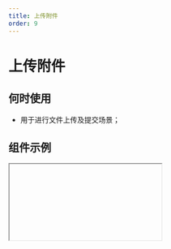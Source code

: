 ```yaml
---
title: 上传附件
order: 9
---
```


# 上传附件

## 何时使用

- 用于进行文件上传及提交场景；

## 组件示例


<Iframe url="https://www.aliwork.com/developer/attachment-field-v2?isRenderNav=false" />

## 组件属性


<AttrTable
  dataSource={[
    {
      attr: '标题',
      code: 'label',
      type: 'String',
      demo: '标题',
      dafault: '',
      desc: '',
    },
    {
      attr: '值',
      code: 'fieldData',
      type: 'Object',
      demo: '{value: [{ url: "xxx", name: "xx"}]}',
      dafault: '',
      desc: '',
    },
    {
      attr: '标题位置',
      code: 'labelAlign',
      type: 'String',
      demo: '"left"',
      dafault: '',
      desc: '可选值："left", "top"',
    },
    {
      attr: '标题宽度',
      code: 'labelColSpan',
      type: 'Number',
      demo: '4',
      dafault: '',
      desc: '',
    },
    {
      attr: '标题偏移',
      code: 'labelColOffset',
      type: 'Number',
      demo: '0',
      dafault: '',
      desc: '',
    },
    {
      attr: '内容宽度',
      code: 'wrapperColSpan',
      type: 'Number',
      demo: '0',
      dafault: '',
      desc: '',
    },
    {
      attr: '内容偏移',
      code: 'wrapperColOffset',
      type: 'Number',
      demo: '0',
      dafault: '',
      desc: '',
    },
    {
      attr: '标题对齐',
      code: 'labelTextAlign',
      type: 'String',
      demo: '"left"',
      dafault: '',
      desc: '可选值："left", "right"',
    },
    {
      attr: '描述信息',
      code: 'tips',
      type: 'String',
      demo: '这是一段描述信息',
      dafault: '',
      desc: '',
    },
    {
      attr: '尺寸',
      code: 'size',
      type: 'String',
      demo: '"small"',
      dafault: '',
      desc: '可选值："small", "medium", "large"',
    },
    {
      attr: '状态',
      code: 'behavior',
      type: 'String',
      demo: '{fieldBehavior: "NORMAL"}',
      dafault: '',
      desc: 'fieldBehavior 可选值："NORMAL", "DISABLED", "READONLY", "HIDDEN"',
    },
    {
      attr: '校验',
      code: 'validation',
      type: 'Array',
      demo: '[{type:"required"}] ',
      dafault: '',
      desc: "'可选值：{type:'required'}, {type: 'customValidate', message: '请选择今日之前的日期', param: 'function validateRule(value) { return value <= new Date().getTime(); }'} ",
    },
    {
      attr: '上传类型',
      code: 'type',
      type: 'String',
      demo: "'normal' ",
      dafault: '',
      desc: "'可选值 'normal', 'card', 'drag''",
    },
    {
      attr: '上传列表样式',
      code: 'listType',
      type: 'String',
      demo: 'normal',
      dafault: '',
      desc: "可选值 'normal', 'card', 'drag'",
    },
    {
      attr: '按钮内容',
      code: 'buttonText',
      type: 'String',
      demo: '上传附件',
      dafault: '',
      desc: '',
    },
    {
      attr: '按钮尺寸',
      code: 'buttonSize',
      type: 'String',
      demo: 'medium',
      dafault: '',
      desc: "'可选值 'small', 'medium', 'large''",
    },
    {
      attr: '按钮类型',
      code: 'buttonType',
      type: 'String',
      demo: 'primary',
      dafault: '',
      desc: "'可选值 'primary', 'secondary', 'normal''",
    },
    {
      attr: '多选',
      code: 'multiple',
      type: 'Boolean',
      demo: 'false',
      dafault: '',
      desc: '',
    },
    {
      attr: '上传超时',
      code: 'timeout',
      type: 'Number',
      demo: '',
      dafault: '',
      desc: '',
    },
    {
      attr: '接口地址',
      code: 'url',
      type: 'String',
      demo: '',
      dafault: '',
      desc: '可在 VM 中通过 globalProps 统一配置',
    },
    {
      attr: 'name',
      code: 'name',
      type: 'String',
      demo: '',
      dafault: '',
      desc: '上传时发送给服务端的 name',
    },
    {
      attr: '额外参数',
      code: 'data',
      type: 'Object',
      demo: 'false',
      dafault: '',
      desc: '上传可附带的额外参数',
    },
    {
      attr: '上传前处理函数',
      code: 'beforeUpload',
      type: 'Function',
      demo: 'false',
      dafault: '',
      desc: 'function(file, options){ return true } ',
    },
    {
      attr: '数据处理',
      code: 'formatter',
      type: 'Function',
      demo: 'false',
      dafault: '',
      desc: '',
    },
    {
      attr: '最大上传附件个数',
      code: 'limit',
      type: 'Number',
      demo: 'false',
      dafault: '',
      desc: '',
    },
    {
      attr: '是否允许请求携带 cookie',
      code: 'withCredentials',
      type: 'Boolean',
      demo: 'false',
      dafault: '',
      desc: '',
    },
    {
      attr: '自动上传',
      code: 'autoUpload',
      type: 'Boolean',
      demo: 'false',
      dafault: '',
      desc: '',
    },
    {
      attr: '上传附件类型',
      code: 'accept',
      type: 'String',
      demo: 'false',
      dafault: '',
      desc: '例如：.pdf, .doc, ',
    },
    {
      attr: '值发生改变事件',
      code: 'onChange',
      type: 'Function',
      demo: 'function(value){ console.log(value); }',
      dafault: '',
      desc: '',
    },
    {
      attr: '上传中',
      code: 'onProgress',
      type: 'Function',
      demo: 'function onSuccess(file, value) {console.log(onSuccess, file, value);} ',
      dafault: '',
      desc: '',
    },
    {
      attr: '上传成功回调函数',
      code: 'onSuccess',
      type: 'Function',
      demo: 'function onSuccess(file, value) {console.log(onSuccess, file, value);} ',
      dafault: '',
      desc: '',
    },
    {
      attr: '上传失败',
      code: 'onError',
      type: 'Function',
      demo: 'function onSuccess(file, value) {console.log(onError, file, value);} ',
      dafault: '',
      desc: '',
    },
    {
      attr: '选择文件',
      code: 'onSelect',
      type: 'Function',
      demo: 'function onSuccess(file, value) {console.log(onSelect);}',
      dafault: '',
      desc: '',
    },
    {
      attr: '点击移除',
      code: 'onRemove',
      type: 'Function',
      demo: 'function onSuccess(file, value) {console.log(onCancel);} ',
      dafault: '',
      desc: '',
    },
    {
      attr: '取消上传',
      code: 'onCancel',
      type: 'Function',
      demo: 'function onSuccess(file, value) {console.log(onRemove, file);} ',
      dafault: '',
      desc: '',
    },
    {
      attr: '拖拽经过',
      code: 'onDragOver',
      type: 'Function',
      demo: "function onDragOver() { console.log('onDragOver');}",
      dafault: '',
      desc: '',
    },
    {
      attr: '拖拽离开',
      code: 'onDragLeave',
      type: 'Function',
      demo: "function onDrop() { console.log('onDrop');}",
      dafault: '',
      desc: '',
    },
    {
      attr: '拖拽完成',
      code: 'onCancel',
      type: 'Function',
      demo: "'function onDrop() { console.log('onDrop');}'",
      dafault: '',
      desc: '',
    },
  ]}
/>
